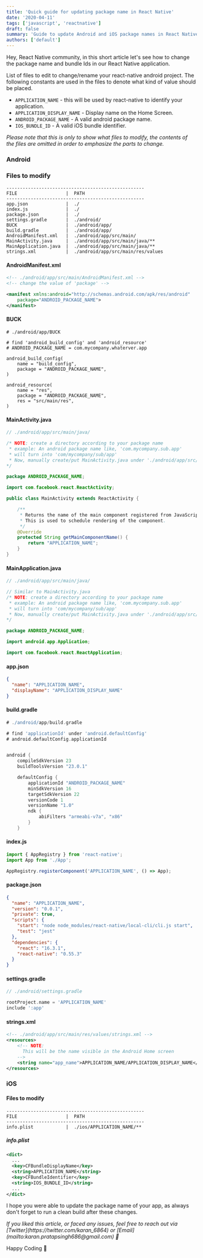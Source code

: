 ```yaml
---
title: 'Quick guide for updating package name in React Native'
date: '2020-04-11'
tags: ['javascript', 'reactnative']
draft: false
summary: 'Guide to update Android and iOS package names in React Native'
authors: ['default']
---
```


Hey, React Native community, in this short article let's see how to change the package name and bundle Ids in our React Native application.

List of files to edit to change/rename your react-native android project.
The following constants are used in the files to denote what kind of value should be placed.

- `APPLICATION_NAME` - this will be used by react-native to identify your application.
- `APPLICATION_DISPLAY_NAME` - Display name on the Home Screen.
- `ANDROID_PACKAGE_NAME` - A valid android package name.
- `IOS_BUNDLE_ID` - A valid iOS bundle identifier.

<i>
  Please note that this is only to show what files to modify, the contents of
  the files are omitted in order to emphasize the parts to change.
</i>

### Android

### Files to modify

```
---------------------------------------------------
FILE                  |  PATH
---------------------------------------------------
app.json              |  ./
index.js              |  ./
package.json          |  ./
settings.gradle       |  ./android/
BUCK                  |  ./android/app/
build.gradle          |  ./android/app/
AndroidManifest.xml   |  ./android/app/src/main/
MainActivity.java     |  ./android/app/src/main/java/**
MainApplication.java  |  ./android/app/src/main/java/**
strings.xml           |  ./android/app/src/main/res/values
```

#### AndroidManifest.xml

```xml
<!-- ./android/app/src/main/AndroidManifest.xml -->
<!-- change the value of 'package' -->

<manifest xmlns:android="http://schemas.android.com/apk/res/android"
    package="ANDROID_PACKAGE_NAME">
</manifest>
```

#### BUCK

```
# ./android/app/BUCK

# find 'android_build_config' and 'android_resource'
# ANDROID_PACKAGE_NAME = com.mycompany.whaterver.app

android_build_config(
    name = "build_config",
    package = "ANDROID_PACKAGE_NAME",
)

android_resource(
    name = "res",
    package = "ANDROID_PACKAGE_NAME",
    res = "src/main/res",
)
```

#### MainActivity.java

```java
// ./android/app/src/main/java/

/* NOTE: create a directory according to your package name
 * example: An android package name like, 'com.mycompany.sub.app'
 * will turn into 'com/mycompany/sub/app'
 * Now, manually create/put MainActivity.java under './android/app/src/main/java/com/mycompany/sub/app/'
*/

package ANDROID_PACKAGE_NAME;

import com.facebook.react.ReactActivity;

public class MainActivity extends ReactActivity {

    /**
     * Returns the name of the main component registered from JavaScript.
     * This is used to schedule rendering of the component.
     */
    @Override
    protected String getMainComponentName() {
        return "APPLICATION_NAME";
    }
}
```

#### MainApplication.java

```java
// ./android/app/src/main/java/

// Similar to MainActivity.java
/* NOTE: create a directory according to your package name
 * example: An android package name like, 'com.mycompany.sub.app'
 * will turn into 'com/mycompany/sub/app'
 * Now, manually create/put MainActivity.java under './android/app/src/main/java/com/mycompany/sub/app/'
*/

package ANDROID_PACKAGE_NAME;

import android.app.Application;

import com.facebook.react.ReactApplication;
```

#### app.json

```json
{
  "name": "APPLICATION_NAME",
  "displayName": "APPLICATION_DISPLAY_NAME"
}
```

#### build.gradle

```groovy
# ./android/app/build.gradle

# find 'applicationId' under 'android.defaultConfig'
# android.defaultConfig.applicationId


android {
    compileSdkVersion 23
    buildToolsVersion "23.0.1"

    defaultConfig {
        applicationId "ANDROID_PACKAGE_NAME"
        minSdkVersion 16
        targetSdkVersion 22
        versionCode 1
        versionName "1.0"
        ndk {
            abiFilters "armeabi-v7a", "x86"
        }
    }
```

#### index.js

```js
import { AppRegistry } from 'react-native';
import App from './App';

AppRegistry.registerComponent('APPLICATION_NAME', () => App);
```

#### package.json

```json
{
  "name": "APPLICATION_NAME",
  "version": "0.0.1",
  "private": true,
  "scripts": {
    "start": "node node_modules/react-native/local-cli/cli.js start",
    "test": "jest"
  },
  "dependencies": {
    "react": "16.3.1",
    "react-native": "0.55.3"
  }
}
```

#### settings.gradle

```groovy
// ./android/settings.gradle

rootProject.name = 'APPLICATION_NAME'
include ':app'
```

#### strings.xml

```xml
<!-- ./android/app/src/main/res/values/strings.xml -->
<resources>
    <!-- NOTE:
      This will be the name visible in the Android Home screen
    -->
    <string name="app_name">APPLICATION_NAME/APPLICATION_DISPLAY_NAME</string>
</resources>
```

### iOS

#### Files to modify

```
---------------------------------------------------
FILE                  |  PATH
---------------------------------------------------
info.plist            |  ./ios/APPLICATION_NAME/**
```

##### info.plist

```xml
<dict>
  ...
  <key>CFBundleDisplayName</key>
  <string>APPLICATION_NAME</string>
  <key>CFBundleIdentifier</key>
  <string>IOS_BUNDLE_ID</string>
  ...
</dict>
```

I hope you were able to update the package name of your app, as always don't forget to run a clean build after these changes.

<i>
  If you liked this article, or faced any issues, feel free to reach out via
  [Twitter](https://twitter.com/karan_6864) or
  [Email](mailto:karan.pratapsingh686@gmail.com) 🚀
</i>

Happy Coding :tada:
